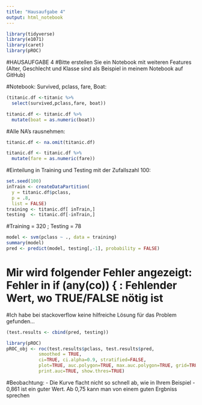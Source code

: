 ```yaml
---
title: "Hausaufgabe 4"
output: html_notebook
---
```


```r
library(tidyverse)
library(e1071)
library(caret)
library(pROC)
```

#HAUSAUFGABE 4
#Bitte erstellen Sie ein Notebook mit weiteren Features (Alter, Geschlecht und Klasse sind als Beispiel in meinem Notebook auf GitHub)

#Notebook: Survived, pclass, fare, Boat:

```r
(titanic.df <-titanic %>%
  select(survived,pclass,fare, boat))
```

```r
titanic.df <- titanic.df %>%
  mutate(boat = as.numeric(boat))
```

#Alle NA's rausnehmen:

```r
titanic.df <- na.omit(titanic.df)
```

```r
titanic.df <- titanic.df %>%
  mutate(fare = as.numeric(fare))
```
#Einteilung in Training und Testing mit der Zufallszahl 100:

```r
set.seed(100)
inTrain <- createDataPartition(
  y = titanic.df$pclass,
  p = .8,
  list = FALSE)
training <- titanic.df[ inTrain,]
testing  <- titanic.df[-inTrain,]
```
#Training = 320 ; Testing = 78

```r
model <- svm(pclass ~ ., data = training)
summary(model)
pred <- predict(model, testing[,-1], probability = FALSE)
```
# Mir wird folgender Fehler angezeigt: Fehler in if (any(co)) { : Fehlender Wert, wo TRUE/FALSE nötig ist
#Ich habe bei stackoverflow keine hilfreiche Lösung für das Problem gefunden...


```r
(test.results <- cbind(pred, testing))
```


```r
library(pROC)
pROC_obj <- roc(test.results$pclass, test.results$pred,
            smoothed = TRUE,
            ci=TRUE, ci.alpha=0.9, stratified=FALSE,
            plot=TRUE, auc.polygon=TRUE, max.auc.polygon=TRUE, grid=TRUE,
            print.auc=TRUE, show.thres=TRUE)
```

#Beobachtung: 
- Die Kurve flacht nicht so schnell ab, wie in Ihrem Beispiel
- 0,861 ist ein guter Wert. Ab 0,75 kann man von einem guten Ergbniss sprechen

